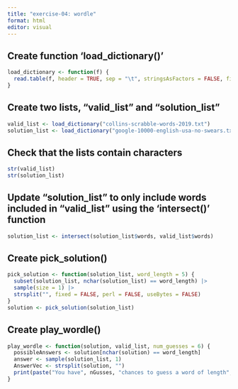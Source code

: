 ```yaml
---
title: "exercise-04: wordle"
format: html
editor: visual
---
```


## Create function 'load_dictionary()'

```r
load_dictionary <- function(f) {
  read.table(f, header = TRUE, sep = "\t", stringsAsFactors = FALSE, fill = TRUE)
}
```

## Create two lists, "valid_list" and "solution_list"

```r
valid_list <- load_dictionary("collins-scrabble-words-2019.txt")
solution_list <- load_dictionary("google-10000-english-usa-no-swears.txt")
```

## Check that the lists contain characters

```r
str(valid_list)
str(solution_list)
```

## Update "solution_list" to only include words included in "valid_list" using the 'intersect()' function

```r
solution_list <- intersect(solution_list$words, valid_list$words)
```

## Create pick_solution()

```r
pick_solution <- function(solution_list, word_length = 5) {
  subset(solution_list, nchar(solution_list) == word_length) |>
  sample(size = 1) |>
  strsplit("", fixed = FALSE, perl = FALSE, useBytes = FALSE)
}
solution <- pick_solution(solution_list)
```

## Create play_wordle()

```r
play_wordle <- function(solution, valid_list, num_guesses = 6) {
  possibleAnswers <- solution[nchar(solution) == word_length]
  answer <- sample(solution_list, 1)
  AnswerVec <- strsplit(solution, "")
  print(paste("You have", nGusses, "chances to guess a word of length", word_length))
}
```
